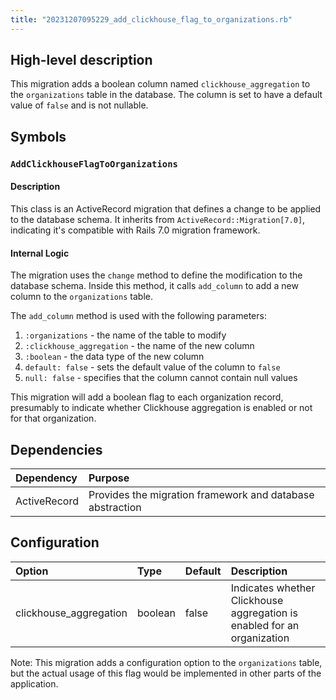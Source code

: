 ```yaml
---
title: "20231207095229_add_clickhouse_flag_to_organizations.rb"
---
```


## High-level description
This migration adds a boolean column named `clickhouse_aggregation` to the `organizations` table in the database. The column is set to have a default value of `false` and is not nullable.

## Symbols

### `AddClickhouseFlagToOrganizations`
#### Description
This class is an ActiveRecord migration that defines a change to be applied to the database schema. It inherits from `ActiveRecord::Migration[7.0]`, indicating it's compatible with Rails 7.0 migration framework.

#### Internal Logic
The migration uses the `change` method to define the modification to the database schema. Inside this method, it calls `add_column` to add a new column to the `organizations` table.

The `add_column` method is used with the following parameters:
1. `:organizations` - the name of the table to modify
2. `:clickhouse_aggregation` - the name of the new column
3. `:boolean` - the data type of the new column
4. `default: false` - sets the default value of the column to `false`
5. `null: false` - specifies that the column cannot contain null values

This migration will add a boolean flag to each organization record, presumably to indicate whether Clickhouse aggregation is enabled or not for that organization.

## Dependencies
| Dependency | Purpose |
|:-----------|:--------|
| ActiveRecord | Provides the migration framework and database abstraction |

## Configuration
| Option | Type | Default | Description |
|:-------|:-----|:--------|:------------|
| clickhouse_aggregation | boolean | false | Indicates whether Clickhouse aggregation is enabled for an organization |

Note: This migration adds a configuration option to the `organizations` table, but the actual usage of this flag would be implemented in other parts of the application.